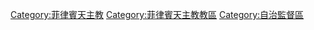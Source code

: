 [[Category:菲律賓天主教|Category:菲律賓天主教]]
[[Category:菲律賓天主教教區|Category:菲律賓天主教教區]]
[[Category:自治監督區|Category:自治監督區]]